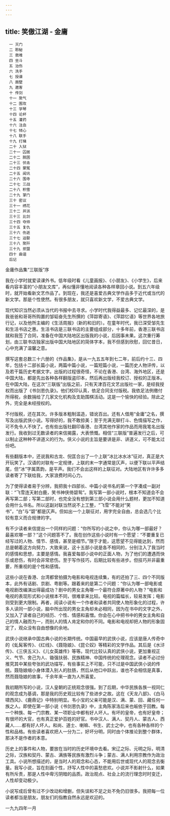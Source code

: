 ```yaml
---
---
---
```

title: 笑傲江湖 - 金庸
---


```
　一 灭门
　二 聆秘
　三 救难
　四 坐斗
　五 治伤
　六 洗手
　七 授谱
　八 面壁
　九 邀客
　十 传剑
　十一 聚气
　十二 围攻
　十三 学琴
　十四 论杯
　十五 灌药
　十六 注血
　十七 倾心
　十八 联手
　十九 打赌
　二十 入狱
　二十一 囚居
　二十二 脱困
　二十三 伏击
　二十四 蒙冤
　二十五 闻讯
　二十六 围寺
　二十七 三战
　二十八 积雪
　二十九 掌门
　三十 密议
　三十一 绣花
　三十二 并派
　三十三 比剑
　三十四 夺帅
　三十五 复仇
　三十六 伤逝
　三十七 迫娶
　三十八 聚歼
　三十九 拒盟
　四十 曲谐
　后记
```



金庸作品集“三联版”序


我在小学时就爱读课外书。低年级时看《儿童画报》、《小朋友》、《小学生》，后来看内容丰富的“小朋友文库”，再似懂非懂地阅读各种各样章回小说。到五六年级时，就开始看新文艺作品了。到现在，我还是喜爱古典文学作品多于近代或当代的新文学。那是个性使然。有很多朋友，就只喜欢新文学，不爱古典文学。

现代知识当然必须从当代的书报中去寻求。小学时代我得益最多、记忆最深的，是我爸爸和哥哥所购置的邹韬奋先生所撰的《萍踪寄语》、《萍踪忆语》等世界各地旅行记，以及他所主编的《生活周报》（新的和旧的）。在童年时代，我已深受邹先生和生活书店之惠。生活书店是三联书店的主要组成部分，十多年前，香港三联书店就和我签了合同，准备在中国大陆地区出版我的小说，后因事未果。这次重行筹划，由三联书店独家出版中国大陆地区的简体字本，我不但感到欣慰，回忆昔日，心中充满了温馨之意。

撰写这套总数三十六册的《作品集》，是从一九五五年到七二年，前后约十三、四年，包括十二部长篇小说，两篇中篇小说，一篇短篇小说，一篇历史人物评传，以及若干篇历史考据文字。出版的过程很奇怪，不论在香港、台湾、海外地区，还是中国大陆，都是先出各种各样翻版盗印本，然后再出版经我校订、授权的正版本。在中国大陆，在这次“三联版”出版之前，只有天津百花文艺出版社一家，是经我授权而出版了《书剑恩仇录》。他们校印认真，依足合同支付版税。我依足法例缴付所得税，余数捐给了几家文化机构及支助围棋活动。这是一个愉快的经验。除此之外，完全是未经授权的。

不付版税，还在其次。许多版本粗制滥造，错讹百出。还有人借用“金庸”之名，撰写及出版武侠小说。写得好的，我不敢掠美；至于充满无聊打斗、色情描写之作，可不免令人不快了。也有些出版社翻印香港、台湾其他作家的作品而用我笔名出版发行。我收到过无数读者的来信揭露，大表愤慨。相信“三联版”普遍发行之后，可以制止这种种不讲道义的行为。侠义小说的主旨是要讲是非、讲道义，可不能太过份吧。

有些翻版本中，还说我和古龙、倪匡合出了一个上联“冰比冰水冰”征对，真正是大开玩笑了。汉语的对联有一定规律，上联的末一字通常是仄声，以便下联以平声结尾，但“冰”字属蒸韵，是平声。我们不会出这样的上联征对。大陆地区有许许多多读者寄了下联给我，大家浪费时间心力。

为了使得读者易于分辨，我把我十四部长、中篇小说书名的第一个字凑成一副对联：“飞雪连天射白鹿，笑书神侠倚碧鸳”。我写第一部小说时，根本不知道会不会再写第二部；写第二部时，也完全没有想到第三部小说会用什么题材，更加不知道会用什么书名。所以这副对联当然说不上工整，“飞雪”不能对“笑书”，“白”与“碧”都是仄声。但如出一个上联征对，用字完全自由，总会选几个比较有意义而合规律的字。

有不少读者来信提出一个同样的问题：“你所写的小说之中，你认为哪一部最好？最喜欢哪一部？”这个问题答不了。我在创作这些小说时有一个愿望：“不要重复已经写过的人物、情节、感情，甚至是细节。”限于才能，这愿望不见得能达到，然而总是朝着这方向努力，大致来说，这十五部小说是各不相同的，分别注入了我当时的感情和思想，主要是感情。我喜爱每部小说中的正面人物，为了他们的遭遇而快乐或悲伤，有时会非常悲伤。至于写作技巧，后期比较有些进步。但技巧并非最重要，所重视的是个性和感情。

这些小说在香港、台湾都曾拍摄为电影和电视连续集，有的还拍了三、四个不同版本，此外有话剧、京剧、粤剧等。跟着来的是第二个问题：“你认为哪一部电影或电视剧改编演出得最成功？剧中的男女主角哪一个最符合原著中的人物？”电影和电视的表现形式和小说根本不同，很难拿来比较。电视的篇幅长，较易发挥；电影则受到更大限制。再者，阅读小说有一个作者和读者共同使人物形象化的过程，许多人读同一部小说，脑中所出现的男女主角却未必相同，因为在书中的文字之外，又加入了读者自己的经历、个性、情感和喜憎。你会在心中把书中的男女主角和自己的情人融而为一，而别人的情人肯定和你的不同。电影和电视却把人物的形象固定了，观众没有自由想像的余地。

武侠小说继承中国古典小说的长期传统。中国最早的武侠小说，应该是唐人传奇中的《虬髯客传》、《红线》、《聂隐娘》、《昆仑奴》等精彩的文学作品。其后是《水浒传》、《三侠五义》、《儿女英雄传》等等。现代比较认真的武侠小说，更加重视正义、气节、舍己为人、锄强扶弱、民族精神、中国传统的伦理观念。读者不必过份推究其中某些夸张的武功描写，有些事实上不可能，只不过是中国武侠小说的传统。聂隐娘缩小身体潜入别人的肚肠，然后从他口中跃出，谁也不会相信是真事，然而聂隐娘的故事，千余年来一直为人所喜爱。

我初期所写的小说，汉人皇朝的正统观念很强。到了后期，中华民族各族一视同仁的观念成为基调，那是我的历史观比较有了些进步之故。这在《天龙八部》、《白马啸西风》、《鹿鼎记》中特别明显。韦小宝的父亲可能是汉、满、蒙、回、藏任何一族之人。即使在第一部小说《书剑恩仇录》中，主角陈家洛后来也皈依于回教。每一个种族、每一门宗教、某一项职业中都有好人坏人。有坏的皇帝，也有好皇帝；有很坏的大官，也有真正爱护百姓的好官。书中汉人、满人、契丹人、蒙古人、西藏人……都有好人坏人。和尚、道士、喇嘛、书生、武士之中，也有各种各样的个性和品格。有些读者喜欢把人一分为二，好坏分明，同时由个体推论到整个群体，那决不是作者的本意。

历史上的事件和人物，要放在当时的历史环境中去看。宋辽之际、元明之际，明清之际，汉族和契丹、蒙古、满族等民族有激烈斗争；蒙古、满人利用宗教作为政治工具。小说所想描述的，是当时人的观念和心态，不能用后世或现代人的观念去衡量。我写小说，旨在刻画个性，抒写人性中的喜愁悲欢。小说并不影射什么，如果有所斥责，那是人性中卑污阴暗的品质。政治观点、社会上的流行理念时时变迁，人性却变动极少。

小说写成后曾有过不少改动和增删，但失误和不足之处不免仍旧很多。我把每一位读者都当是朋友。朋友们的指教自然永远是欢迎的。



一九九四年一月